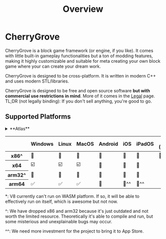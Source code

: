 ﻿---
title: "Overview"
---

# CherryGrove

CherryGrove is a block game framework (or engine, if you like). It comes with little built-in gameplay functionalities but a ton of modding features, making it highly customizable and suitable for meta creating your own block game where your can create your dream work.

CherryGrove is designed to be cross-platform. It is written in modern C++ and uses modern STL/libraries.
 
CherryGrove is designed to be free and open source software **but with commercial use restrictions in mind**. More of it comes in the [Legal](../legal) page. TL;DR (not legally binding): If you don't sell anything, you're good to go.

## Supported Platforms

<details>
    <summary>**Atlas**</summary>
    - ☑️: Fully supported.
    - ✅: Theoretically supported (functionality not verified).
    - 🚧: Working in progress.
    - 🚩: Planned to support.
    - 🚫: No plan to support/not applicable.
</details>

<table style={{textAlign: "center"}}>
    <thead><tr>
        <th></th>
        <th>Windows</th>
        <th>Linux</th>
        <th>MacOS</th>
        <th>Android</th>
        <th>iOS</th>
        <th>iPadOS</th>
        <th>Web (Emscripten)</th>
    </tr></thead>
    <tbody>
        <tr>
            <th>x86^</th>
            <td>🚫</td>
            <td>🚫</td>
            <td>🚫</td>
            <td>🚫</td>
            <td>🚫</td>
            <td>🚫</td>
            <td rowSpan={4}>🚫*</td>
        </tr>
        <tr>
            <th>x64</th>
            <td>☑️</td>
            <td>☑️</td>
            <td>☑️</td>
            <td>🚩</td>
            <td>🚫</td>
            <td>🚫</td>
        </tr>
        <tr>
            <th>arm32^</th>
            <td>🚫</td>
            <td>🚫</td>
            <td>🚫</td>
            <td>🚫</td>
            <td>🚫</td>
            <td>🚫</td>
        </tr>
        <tr>
            <th>arm64</th>
            <td>✅</td>
            <td>✅</td>
            <td>✅</td>
            <td>🚩</td>
            <td>🚩^^</td>
            <td>🚩^^</td>
        </tr>
    </tbody>
</table>

\*: V8 currently can't run on WASM platform. If so, it will be able to effectively run on itself, which is awesome but not now.

^: We have dropped x86 and arm32 because it's just outdated and not worth the limited resource. Theoretically it's able to compile and run, but some misterious and unexplainable bugs may occur.

^^: We need more investment for the project to bring it to App Store.